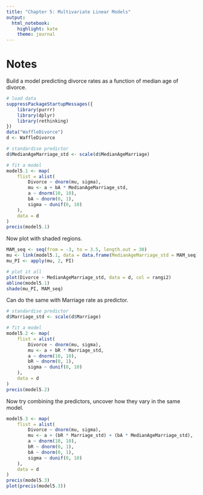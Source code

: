 ```yaml
---
title: "Chapter 5: Multivariate Linear Models"
output: 
  html_notebook: 
    highlight: kate
    theme: journal
---
```


# Notes

Build a model predicting divorce rates as a function of median age of divorce.

```r
# load data
suppressPackageStartupMessages({
    library(purrr)
    library(dplyr)
    library(rethinking)
})
data("WaffleDivorce")
d <- WaffleDivorce

# standardise predictor
d$MedianAgeMarriage_std <- scale(d$MedianAgeMarriage)

# fit a model
model5.1 <- map(
    flist = alist(
        Divorce ~ dnorm(mu, sigma), 
        mu <- a + bA * MedianAgeMarriage_std, 
        a ~ dnorm(10, 10), 
        bA ~ dnorm(0, 1), 
        sigma ~ dunif(0, 10)
    ), 
    data = d
)
precis(model5.1)
```

Now plot with shaded regions.

```r
MAM_seq <- seq(from = -3, to = 3.5, length.out = 30)
mu <- link(model5.1, data = data.frame(MedianAgeMarriage_std = MAM_seq))
mu_PI <- apply(mu, 2, PI)

# plot it all
plot(Divorce ~ MedianAgeMarriage_std, data = d, col = rangi2)
abline(model5.1)
shade(mu_PI, MAM_seq)
```

Can do the same with Marriage rate as predictor.

```r
# standardise predictor
d$Marriage_std <- scale(d$Marriage)

# fit a model
model5.2 <- map(
    flist = alist(
        Divorce ~ dnorm(mu, sigma), 
        mu <- a + bR * Marriage_std,  
        a ~ dnorm(10, 10), 
        bR ~ dnorm(0, 1), 
        sigma ~ dunif(0, 10)
    ), 
    data = d
)
precis(model5.2)
```

Now try combining the predictors, uncover how they vary in the same model.

```r
model5.3 <- map(
    flist = alist(
        Divorce ~ dnorm(mu, sigma), 
        mu <- a + (bR * Marriage_std) + (bA * MedianAgeMarriage_std), 
        a ~ dnorm(10, 10), 
        bR ~ dnorm(0, 1), 
        bA ~ dnorm(0, 1), 
        sigma ~ dunif(0, 10)
    ), 
    data = d
)
precis(model5.3)
plot(precis(model5.3))
```

